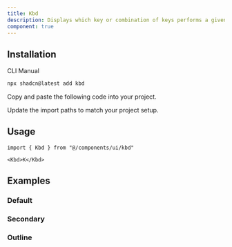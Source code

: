 ```yaml
---
title: Kbd
description: Displays which key or combination of keys performs a given action.
component: true
---
```


<ComponentPreview name="kbd-demo" />

## Installation

<Tabs defaultValue="cli">

<TabsList>
  <TabsTrigger value="cli">CLI</TabsTrigger>
  <TabsTrigger value="manual">Manual</TabsTrigger>
</TabsList>
<TabsContent value="cli">

```bash
npx shadcn@latest add kbd
```

</TabsContent>

<TabsContent value="manual">

<Steps>

<Step>Copy and paste the following code into your project.</Step>

<ComponentSource name="kbd" />

<Step>Update the import paths to match your project setup.</Step>

</Steps>

</TabsContent>

</Tabs>

## Usage

```tsx
import { Kbd } from "@/components/ui/kbd"
```

```tsx
<Kbd>K</Kbd>
```

## Examples

### Default

<ComponentPreview name="kbd-demo" />

### Secondary

<ComponentPreview name="kbd-secondary" />

### Outline

<ComponentPreview name="kbd-outline" />
